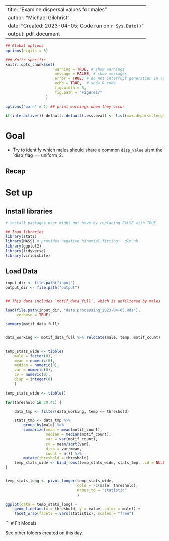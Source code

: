
---
title: "Examine dispersal values for males"
author: "Michael Gilchrist"
date: "Created: 2023-04-05; Code run on `r Sys.Date()`"
output: pdf_document
---

```r

## Global options
options(digits = 3)

### Knitr specific
knitr::opts_chunk$set(
                      warning = TRUE, # show warnings
                      message = FALSE, # show messages
                      error = TRUE, # do not interrupt generation in case of errors,
                      echo = TRUE,  # show R code
                      fig.width = 8,
                      fig.path = "Figures/"
                  )

options("warn" = 1) ## print warnings when they occur

if(interactive()) default::default(.ess.eval) <- list(max.deparse.length=5E1, output = TRUE)

```
# Goal

- Try to identify which males should share a common `disp_value` uisnt the `disp_flag == uniform_2.

## Recap

# Set up

## Install libraries

```r

# install packages user might not have by replacing FALSE with TRUE

## load libraries
library(stats)
library(MASS) # provides negative binomial fitting:  glm.nb
library(ggplot2)
library(tidyverse)
library(viridisLite)

```

## Load Data

```r
input_dir <- file.path("input")
output_dir <- file.path("output")


## This data includes `motif_data_full`, which is unfiltered by males

load(file.path(input_dir, "data.processing_2023-04-05.Rda"),
     verbose = TRUE)

summary(motif_data_full)


data_working <- motif_data_full %>% relocate(male, temp, motif_count)


temp_stats_wide <- tibble(
    male = factor(0),
    mean = numeric(0),
    median = numeric(0),
    var = numeric(0),
    cv = numeric(0),
    disp = integer(0)
    )

temp_stats_wide <- tibble()

for(threshold in 30:41) {

    data_tmp <- filter(data_working, temp <= threshold)

    stats_tmp <- data_tmp %>%
        group_by(male) %>%
        summarize(mean = mean(motif_count),
                  median = median(motif_count),
                  var = var(motif_count),
                  cv = mean/sqrt(var),
                  disp = var/mean,
                  count = n()) %>%
        mutate(threshold = threshold)
    temp_stats_wide <- bind_rows(temp_stats_wide, stats_tmp, .id = NULL)
}


temp_stats_long <- pivot_longer(temp_stats_wide,
                                cols = -c(male, threshold),
                                names_to = "statistic"
                                )

ggplot(data = temp_stats_long) + 
    geom_line(aes(x = threshold, y = value, color = male)) +
    facet_wrap(facets = vars(statistic), scales = "free")


```


```
# Fit Models

See other folders created on this day.
